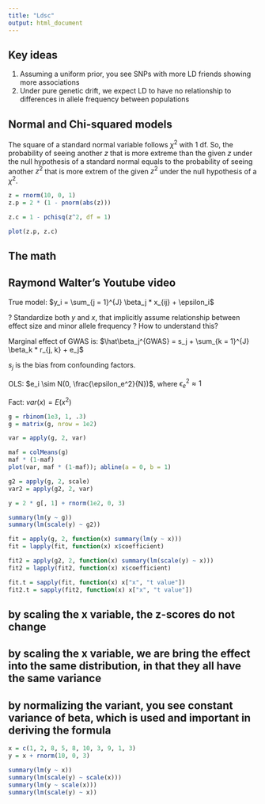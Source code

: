 ```yaml
---
title: "Ldsc"
output: html_document
---
```


## Key ideas

1. Assuming a uniform prior, you see SNPs with more LD friends showing more associations
2. Under pure genetic drift, we expect LD to have no relationship to differences in allele frequency between populations

## Normal and Chi-squared models

The square of a standard normal variable follows $\chi^2$ with 1 df. 
So, the probability of seeing another $z$ that is more extreme than the given $z$ under the null hypothesis of a standard normal equals to the probability of seeing another $z^2$ that is more extrem of the given $z^2$ under the null hypothesis of a $\chi^2$. 

```r

z = rnorm(10, 0, 1)
z.p = 2 * (1 - pnorm(abs(z)))

z.c = 1 - pchisq(z^2, df = 1)

plot(z.p, z.c)
```

## The math

## Raymond Walter's Youtube video

True model: $y_i = \sum_{j = 1}^{J} \beta_j * x_{ij} + \epsilon_i$

? Standardize both $y$ and $x$, that implicitly assume relationship between effect size and minor allele frequency
? How to understand this?

Marginal effect of GWAS is: $\hat\beta_j^{GWAS} = s_j + \sum_{k = 1}^{J} \beta_k * r_{j, k} + e_j$

$s_j$ is the bias from confounding factors.

OLS: $e_i \sim N(0, \frac{\epsilon_e^2}{N})$, where $\epsilon_e^2 \approx 1$

Fact: $var(x) = E(x^2)$

```r
g = rbinom(1e3, 1, .3)
g = matrix(g, nrow = 1e2)

var = apply(g, 2, var)

maf = colMeans(g)
maf * (1-maf)
plot(var, maf * (1-maf)); abline(a = 0, b = 1)

g2 = apply(g, 2, scale)
var2 = apply(g2, 2, var)

y = 2 * g[, 1] + rnorm(1e2, 0, 3)

summary(lm(y ~ g))
summary(lm(scale(y) ~ g2))

fit = apply(g, 2, function(x) summary(lm(y ~ x)))
fit = lapply(fit, function(x) x$coefficient)

fit2 = apply(g2, 2, function(x) summary(lm(scale(y) ~ x)))
fit2 = lapply(fit2, function(x) x$coefficient)

fit.t = sapply(fit, function(x) x["x", "t value"])
fit2.t = sapply(fit2, function(x) x["x", "t value"])
```

## by scaling the x variable, the z-scores do not change
## by scaling the x variable, we are bring the effect into the same distribution, in that they all have the same variance

## by normalizing the variant, you see constant variance of beta, which is used and important in deriving the formula

```r
x = c(1, 2, 8, 5, 8, 10, 3, 9, 1, 3)
y = x + rnorm(10, 0, 3)

summary(lm(y ~ x))
summary(lm(scale(y) ~ scale(x)))
summary(lm(y ~ scale(x)))
summary(lm(scale(y) ~ x))
```

